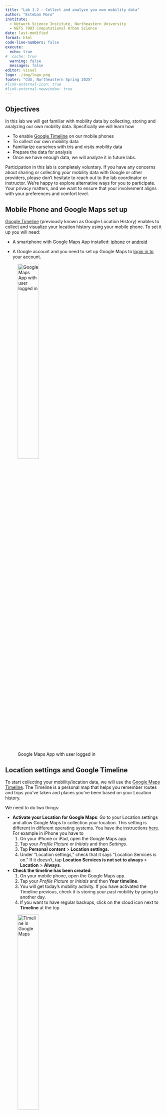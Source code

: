 ```yaml
---
title: "Lab 1-2 - Collect and analyze you own mobility data"
author: "Esteban Moro"
institute:
  - Network Science Institute, Northeastern University
  - NETS 7983 Computational Urban Science
date: last-modified
format: html
code-line-numbers: false
execute:
  echo: true
#  cache: true
  warning: false
  messages: false
editor: visual
logo: ./img/logo.png
footer: "CUS, Northeastern Spring 2025"
#link-external-icon: true
#link-external-newwindow: true
---
```


## Objectives

In this lab we will get familiar with mobility data by collecting, storing and analyzing our own mobility data. Specifically we will learn how

-   To enable [Google Timeline](google.com/maps/timeline) on our mobile phones
-   To collect our own mobility data
-   Familiarize ourselves with tris and visits mobility data
-   Prepare the data for analysis
-   Once we have enough data, we will analyze it in future labs.

::: callout-note
Participation in this lab is completely voluntary. If you have any concerns about sharing or collecting your mobility data with Google or other providers, please don’t hesitate to reach out to the lab coordinator or instructor. We’re happy to explore alternative ways for you to participate. Your privacy matters, and we want to ensure that your involvement aligns with your preferences and comfort level.
:::

## Mobile Phone and Google Maps set up

[Google Timeline](google.com/maps/timeline) (previously known as Google Location History) enables to collect and visualize your location history using your mobile phone. To set it up you will need:

-   A smartphone with Google Maps App installed: [iphone](https://apps.apple.com/us/app/google-maps/id585027354) or [android](https://play.google.com/store/apps/details?id=com.google.android.apps.maps&hl=en_US&pli=1)

-   A Google account and you need to set up Google Maps to [login in to](https://support.google.com/maps/answer/2803351?hl=en&co=GENIE.Platform%3DAndroid) your account.

![Google Maps App with user logged in](img/googlemaps.jpeg){width="40%"}

## Location settings and Google Timeline

To start collecting your mobility/location data, we will use the [Google Maps Timeline](https://support.google.com/maps/answer/6258979?hl=en&co=GENIE.Platform%3DAndroid#zippy=%2Csave-your-search-browsing-activity-with-google). The Timeline is a personal map that helps you remember routes and trips you've taken and places you've been based on your Location history.

We need to do two things:

-   **Activate your Location for Google Maps**: Go to your Location settings and allow Google Maps to collection your location. This setting is different in different operating systems. You have the instructions [here](https://support.google.com/maps/answer/6258979?hl=en&co=GENIE.Platform%3DiOS&oco=0#zippy=%2Csave-your-search-browsing-activity-with-google). For example in iPhone you have to
    1.  On your iPhone or iPad, open the Google Maps app.
    2.  Tap your *Profile Picture* or *Initials* and then *Settings*.
    3.  Tap **Personal content** \> **Location settings.**
    4.  Under “Location settings,” check that it says “Location Services is on.” If it doesn’t, tap **Location Services is not set to always** \> **Location** \> **Always**.
-   **Check the timeline has been created**:
    1.  On your mobile phone, open the Google Maps app.
    2.  Tap your *Profile Picture* or *Initials* and then **Your timeline**.
    3.  You will get today's mobility activity. If you have activated the Timeline previous, check it is storing your past mobility by going to another day.
    4.  If you want to have regular backups, click on the cloud icon next to **Timeline** at the top

![Timeline in Google Maps](img/googletimeline.jpeg){width="40%"}

## Download your personal data

Your personal data can be downloaded from your Google Maps app on your phone. Here are the instructions for iOS:

1.  On you iPhone or iPad, open the Google Maps app
2.  Tap your *Profile Picture* or *Initials* and then **Settings**.
3.  Tap **Personal content** \> **Export Timeline Data**.
4.  Download the file to your phone or send it to your computer

The downloaded file is a JSON collection of *visits* and *trips*
